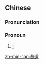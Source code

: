 {{also|贫道}}
==Chinese==
{{zh-forms|s=贫道}}

===Pronunciation===
{{zh-pron
|m=píndào
|c=pan4 dou6
|cat=pron
}}

===Pronoun===
{{zh-pronoun}}

# {{lb|zh|used by a Taoist priest|humble}} [[I]]

[[zh-min-nan:貧道]]